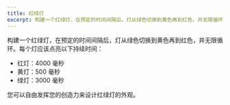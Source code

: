 ```yaml
---
title: 红绿灯
excerpt: 构建一个红绿灯，在预定的时间间隔后，灯从绿色切换到黄色再到红色，并无限循环。
---
```


构建一个红绿灯，在预定的时间间隔后，灯从绿色切换到黄色再到红色，并无限循环。每个灯应该点亮以下持续时间：

* 红灯：4000 毫秒
* 黄灯：500 毫秒
* 绿灯：3000 毫秒

您可以自由发挥您的创造力来设计红绿灯的外观。
